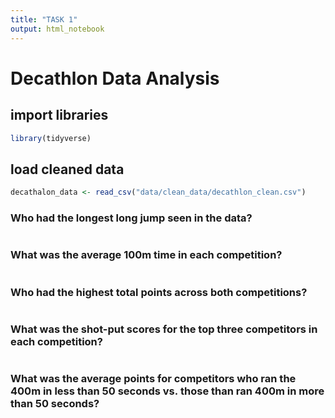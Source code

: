 ```yaml
---
title: "TASK 1"
output: html_notebook
---
```


# Decathlon Data Analysis


## import libraries
```r
library(tidyverse)
```


## load cleaned data
```r
decathalon_data <- read_csv("data/clean_data/decathlon_clean.csv")
```


### Who had the longest long jump seen in the data?
```r

```


### What was the average 100m time in each competition?
```r

```

    
### Who had the highest total points across both competitions?
```r

```


### What was the shot-put scores for the top three competitors in each competition?
```r

```


### What was the average points for competitors who ran the 400m in less than 50 seconds vs. those than ran 400m in more than 50 seconds?
```r

```

